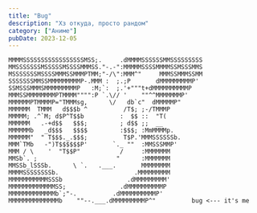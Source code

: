 ```yaml
---
title: "Bug"
description: "Хз откуда, просто рандом"
category: ["Аниме"]
pubDate: 2023-12-05
---
```


```
MMMMSSSSSSSSSSSSSSSSSMSS;.     .dMMMMSSSSSSMMSSSSSSSSS
MMSSSSSSSMSSSSSMSSSSMMMSS."-.-":MMMMMSSSSMMMMSSMSSSMMS
MSSSSSSSMSSSSMMMSSMMMPTMM;"-/\":MMM^"     MMMSSMMMSSMM
SSSSSSSMMSSMMMMMMMMMP-.MMM :  ;.;P       dMMMMMMMMMP' 
SSMSSSMMMSMMMMMMMMMP   :M;`:  ;.'+"""t+dMMMMMMMMMMP   
MMMSSMMMMMMMMPTMMMM"""":P `.\// '    ""^^MMMMMMMP'    
MMMMMMPTMMMMP="TMMMsg,      \/   db`c"  dMMMMMP"      
MMMMMM  TMMM   d$$$b ^          /T$; ;-/TMMMP         
MMMMM; .^`M; d$P^T$$b          :  $$ ::  "T(          
MMMMMM   .-+d$$   $$$;         ; d$$ ;;  __           
MMMMMMb   _d$$$   $$$$         :$$$; :MmMMMMp.        
MMMMMM"  " T$$$._.$$$;          T$P.'MMMSSSSSSb.      
MMM`TMb   -")T$$$$$$P'       `._ ""  :MMSSSMMP'       
MMM / \    '  "T$$P"           /     :MMMMMMM         
MMSb`. ;                      "      :MMMMMMM         
MMSSb_lSSSb.      \ `.   .___.       MMMMMMMM         
MMMMSSSSSSSSb.                     .MMMMMMMMM         
MMMMMMMMMMMSSSb                  .dMMMMMMMMM'         
MMMMMMMMMMMMMSS;               .dMMMMMMMMMMP          
MMMMMMMMMMMMMb`;"-.          .dMMMMMMMMMMP'           
MMMMMMMMMMMMMMb    ""--.___.dMMMMMMMMMP^"          bug <--- it's me
```
